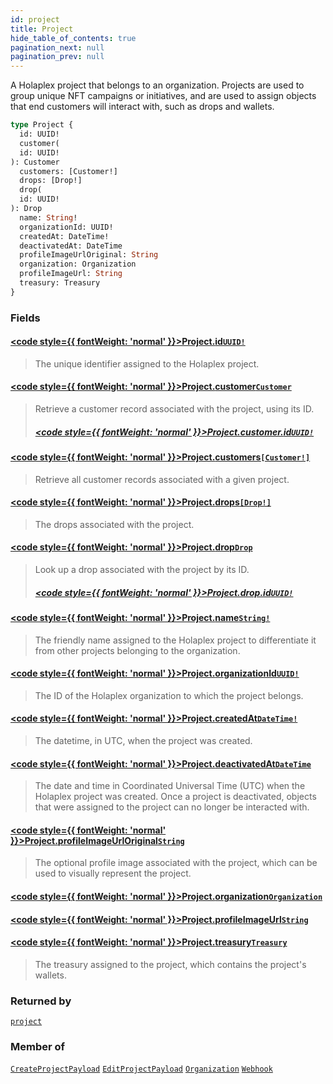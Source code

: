 ```yaml
---
id: project
title: Project
hide_table_of_contents: true
pagination_next: null
pagination_prev: null
---
```








A Holaplex project that belongs to an organization. Projects are used to group unique NFT campaigns or initiatives, and are used to assign objects that end customers will interact with, such as drops and wallets.

```graphql
type Project {
  id: UUID!
  customer(
  id: UUID!
): Customer
  customers: [Customer!]
  drops: [Drop!]
  drop(
  id: UUID!
): Drop
  name: String!
  organizationId: UUID!
  createdAt: DateTime!
  deactivatedAt: DateTime
  profileImageUrlOriginal: String
  organization: Organization
  profileImageUrl: String
  treasury: Treasury
}
```


### Fields

#### [<code style={{ fontWeight: 'normal' }}>Project.<b>id</b></code>](#)<Bullet />[`UUID!`](/api/scalars/uuid) <Badge class="secondary" text="non-null"/> <Badge class="secondary" text="scalar"/>
> The unique identifier assigned to the Holaplex project.
> 

#### [<code style={{ fontWeight: 'normal' }}>Project.<b>customer</b></code>](#)<Bullet />[`Customer`](/api/objects/customer) <Badge class="secondary" text="object"/>
> Retrieve a customer record associated with the project, using its ID.
> ##### [<code style={{ fontWeight: 'normal' }}>Project.customer.<b>id</b></code>](#)<Bullet />[`UUID!`](/api/scalars/uuid) <Badge class="secondary" text="non-null"/> <Badge class="secondary" text="scalar"/>
> 
> 

#### [<code style={{ fontWeight: 'normal' }}>Project.<b>customers</b></code>](#)<Bullet />[`[Customer!]`](/api/objects/customer) <Badge class="secondary" text="list"/> <Badge class="secondary" text="object"/>
> Retrieve all customer records associated with a given project.
> 

#### [<code style={{ fontWeight: 'normal' }}>Project.<b>drops</b></code>](#)<Bullet />[`[Drop!]`](/api/objects/drop) <Badge class="secondary" text="list"/> <Badge class="secondary" text="object"/>
> The drops associated with the project.
> 

#### [<code style={{ fontWeight: 'normal' }}>Project.<b>drop</b></code>](#)<Bullet />[`Drop`](/api/objects/drop) <Badge class="secondary" text="object"/>
> Look up a drop associated with the project by its ID.
> ##### [<code style={{ fontWeight: 'normal' }}>Project.drop.<b>id</b></code>](#)<Bullet />[`UUID!`](/api/scalars/uuid) <Badge class="secondary" text="non-null"/> <Badge class="secondary" text="scalar"/>
> 
> 

#### [<code style={{ fontWeight: 'normal' }}>Project.<b>name</b></code>](#)<Bullet />[`String!`](/api/scalars/string) <Badge class="secondary" text="non-null"/> <Badge class="secondary" text="scalar"/>
> The friendly name assigned to the Holaplex project to differentiate it from other projects belonging to the organization.
> 

#### [<code style={{ fontWeight: 'normal' }}>Project.<b>organizationId</b></code>](#)<Bullet />[`UUID!`](/api/scalars/uuid) <Badge class="secondary" text="non-null"/> <Badge class="secondary" text="scalar"/>
> The ID of the Holaplex organization to which the project belongs.
> 

#### [<code style={{ fontWeight: 'normal' }}>Project.<b>createdAt</b></code>](#)<Bullet />[`DateTime!`](/api/scalars/date-time) <Badge class="secondary" text="non-null"/> <Badge class="secondary" text="scalar"/>
> The datetime, in UTC, when the project was created.
> 

#### [<code style={{ fontWeight: 'normal' }}>Project.<b>deactivatedAt</b></code>](#)<Bullet />[`DateTime`](/api/scalars/date-time) <Badge class="secondary" text="scalar"/>
> The date and time in Coordinated Universal Time (UTC) when the Holaplex project was created. Once a project is deactivated, objects that were assigned to the project can no longer be interacted with.
> 

#### [<code style={{ fontWeight: 'normal' }}>Project.<b>profileImageUrlOriginal</b></code>](#)<Bullet />[`String`](/api/scalars/string) <Badge class="secondary" text="scalar"/>
> The optional profile image associated with the project, which can be used to visually represent the project.
> 

#### [<code style={{ fontWeight: 'normal' }}>Project.<b>organization</b></code>](#)<Bullet />[`Organization`](/api/objects/organization) <Badge class="secondary" text="object"/>
> 
> 

#### [<code style={{ fontWeight: 'normal' }}>Project.<b>profileImageUrl</b></code>](#)<Bullet />[`String`](/api/scalars/string) <Badge class="secondary" text="scalar"/>
> 
> 

#### [<code style={{ fontWeight: 'normal' }}>Project.<b>treasury</b></code>](#)<Bullet />[`Treasury`](/api/objects/treasury) <Badge class="secondary" text="object"/>
> The treasury assigned to the project, which contains the project's wallets.
> 



### Returned by

[`project`](/api/queries/project)  <Badge class="secondary" text="query"/>

### Member of

[`CreateProjectPayload`](/api/objects/create-project-payload)  <Badge class="secondary" text="object"/><Bullet />[`EditProjectPayload`](/api/objects/edit-project-payload)  <Badge class="secondary" text="object"/><Bullet />[`Organization`](/api/objects/organization)  <Badge class="secondary" text="object"/><Bullet />[`Webhook`](/api/objects/webhook)  <Badge class="secondary" text="object"/>



